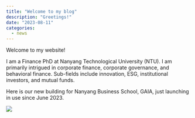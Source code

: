 ```yaml
---
title: "Welcome to my blog"
description: "Greetings!"
date: "2023-08-11"
categories:
  - news
---
```


Welcome to my website!

I am a Finance PhD at Nanyang Technological University (NTU). I am primarily intrigued in corporate finance, corporate governance, and behavioral finance. Sub-fields include innovation, ESG, institutional investors, and mutual funds.

Here is our new building for Nanyang Business School, GAIA, just launching in use since June 2023.

![](gaia.jpg){fig-align="center"}
